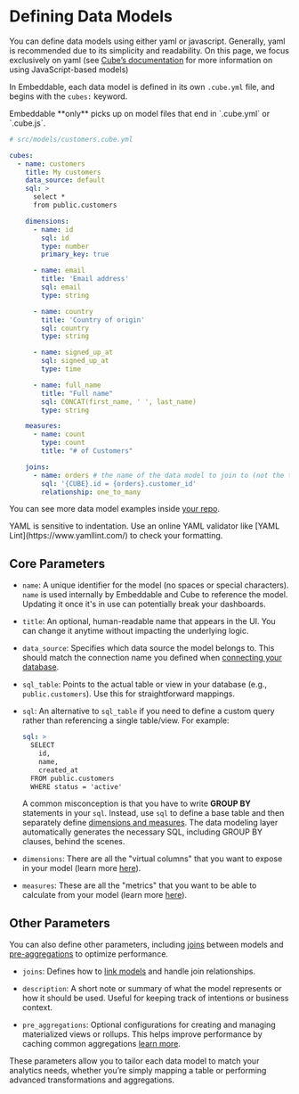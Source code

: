 # Defining Data Models

You can define data models using either yaml or javascript. Generally, yaml is recommended due to its simplicity and readability. On this page, we focus exclusively on yaml (see [Cube’s documentation](https://cube.dev/docs/product/data-modeling/overview) for more information on using JavaScript-based models)

In Embeddable, each data model is defined in its own `.cube.yml` file, and begins with the `cubes:` keyword. 

<Callout emoji="💡">
  Embeddable **only** picks up on model files that end in `.cube.yml` or `.cube.js`. 
</Callout>

```yaml
# src/models/customers.cube.yml

cubes:
  - name: customers
    title: My customers
    data_source: default
    sql: >
      select *
      from public.customers

    dimensions:
      - name: id
        sql: id
        type: number
        primary_key: true

      - name: email
        title: 'Email address'
        sql: email
        type: string

      - name: country
        title: 'Country of origin'
        sql: country
        type: string

      - name: signed_up_at
        sql: signed_up_at
        type: time

      - name: full_name
        title: "Full name"
        sql: CONCAT(first_name, ' ', last_name)
        type: string

    measures:
      - name: count
        type: count
        title: "# of Customers"

    joins:
      - name: orders # the name of the data model to join to (not the table)
        sql: '{CUBE}.id = {orders}.customer_id'
        relationship: one_to_many

```

You can see more data model examples inside [your repo](https://github.com/embeddable-hq/vanilla-components/tree/main/src/models/cubes). 

<Callout emoji="⚡️">
  YAML is sensitive to indentation. Use an online YAML validator like [YAML Lint](https://www.yamllint.com/) to check your formatting.
</Callout>


## Core Parameters

- `name`: A unique identifier for the model (no spaces or special characters). `name` is used internally by Embeddable and Cube to reference the model. Updating it once it's in use can potentially break your dashboards.  

- `title`: An optional, human-readable name that appears in the UI. You can change it anytime without impacting the underlying logic.

- `data_source`: Specifies which data source the model belongs to. This should match the connection name you defined when [connecting your database](/data/connect-your-database).

- `sql_table`: Points to the actual table or view in your database (e.g., `public.customers`). Use this for straightforward mappings.

- `sql`: An alternative to `sql_table` if you need to define a custom query rather than referencing a single table/view. For example:
  ```yaml
  sql: >
    SELECT
      id,
      name,
      created_at
    FROM public.customers
    WHERE status = 'active'
  ```
  A common misconception is that you have to write **GROUP BY** statements in your `sql`. Instead, use `sql` to define a base table and then separately define [dimensions and measures](/data-modeling/dimensions-and-measures). The data modeling layer automatically generates the necessary SQL, including GROUP BY clauses, behind the scenes.

- `dimensions`: There are all the "virtual columns" that you want to expose in your model (learn more [here](./dimensions-and-measures)).

- `measures`: These are all the "metrics" that you want to be able to calculate from your model (learn more [here](./dimensions-and-measures)).

## Other Parameters

You can also define other parameters, including [joins](./joins) between models and [pre-aggregations](./caching/pre-aggregations) to optimize performance.

- `joins`: Defines how to [link models](/data-modeling/joins) and handle join relationships.

- `description`: A short note or summary of what the model represents or how it should be used. Useful for keeping track of intentions or business context.

- `pre_aggregations`: Optional configurations for creating and managing materialized views or rollups. This helps improve performance by caching common aggregations [learn more](/data-modeling/caching/pre-aggregations). 

These parameters allow you to tailor each data model to match your analytics needs, whether you’re simply mapping a table or performing advanced transformations and aggregations.
